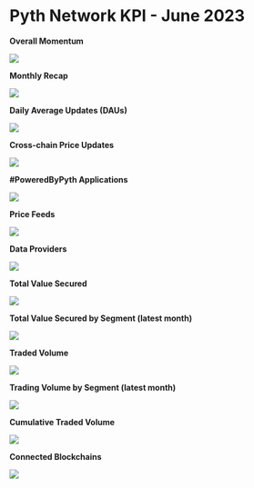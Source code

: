 # Pyth Network KPI - June 2023

**Overall Momentum**

![](../../../images/kpi/june-23/pyth-momentum-jun-23.jpg)

**Monthly Recap**

![](../../../images/kpi/june-23/pyth-jun-23.jpg)

**Daily Average Updates (DAUs)**

![](../../../images/kpi/june-23/jun-23-daily-average-updates.png)

**Cross-chain Price Updates**

![](../../../images/kpi/june-23/jun-23-monthly-price-update.png)

**#PoweredByPyth Applications**

![](../../../images/kpi/june-23/jun-23-apps-integrations.png)

**Price Feeds**

![](../../../images/kpi/june-23/jun-23-price-feeds.png)

**Data Providers**

![](../../../images/kpi/june-23/jun-23-data-providers.png)

**Total Value Secured**

![](../../../images/kpi/june-23/jun-23-all-chain-tvs.png)

**Total Value Secured by Segment (latest month)**

![](../../../images/kpi/june-23/jun-23-dapps-tvs.png)

**Traded Volume**

![](../../../images/kpi/june-23/jun-23-all-chain-volume.png)

**Trading Volume by Segment (latest month)**

![](../../../images/kpi/june-23/jun-23-trading-volume.png)

**Cumulative Traded Volume**

![](../../../images/kpi/june-23/jun-23-traded-volume.png)

**Connected Blockchains**

![](../../../images/kpi/june-23/jun-23-connected-blockchains.png)
